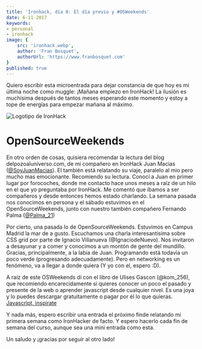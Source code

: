 ```yaml
---
title: 'Ironhack, día 0: El día previo y #OSWeekends'
date: 6-11-2017
keywords: 
- personal
- ironhack
image: {
	src: 'ironhack.webp',
	author: 'Fran Bosquet',
	authorUrl: 'https://www.franbosquet.com'
}
published: true
---
```


Quiero escribir esta microentrada para dejar constancia de que hoy es mi última noche como muggle: ¡Mañana empiezo en IronHack! La ilusión es muchísima después de tantos meses esperando este momento y estoy a tope de energías para empezar mañana al máximo.

![Logotipo de IronHack](/images/ironhack.webp)

# OpenSourceWeekends

En otro orden de cosas, quisiera recomendar la lectura del blog delpozoaluniverso.com, de mi compañero en IronHack Juan Macias ([@SoyJuanMacias](https://twitter.com/SoyJuanMacias)). El también está relatando su viaje, paralelo al mio pero mucho mas emocionante. Recomiendo su lectura. Conocí a Juan en primer lugar por forocoches, donde me contacto hace unos meses a raíz de un hilo en el que yo preguntaba por IronHack. Me comentó que íbamos a ser compañeros y desde entonces hemos estado charlando. La semana pasada nos conocimos en persona y el sábado estuvimos en el OpenSourceWeekends, junto con nuestro también compañero Fernando Palma ([@Palma_21](https://twitter.com/Palma_21))

Por cierto, una pasada lo de OpenSourceWeekends. Estuvimos en Campus Madrid la mar de a gusto. Escuchamos una charla interesantisima sobre CSS grid por parte de Ignacio Villanueva (@IgnaciodeNuevo). Nos invitaron a desayunar y a comer y conocimos a un montón de gente del mundillo. Gracias, principalmente, a la labia de Juan. Programando está todavía un poco verde (progresando adecuadamente). Pero en networking es un fenómeno, va a llegar a donde quiera (Y yo con el, espero :D).

A raíz de este OSWeekends dí con el libro de Ulises Gascon (@kom_256), que recomiendo encarecidamente si quieres conocer un poco el pasado y presente de la web o aprender javascript desde cualquier nivel. Es una joya y lo puedes descargar gratuitamente o pagar por él lo que quieras. [Javascript, inspirate](https://leanpub.com/javascript-inspirate)

Y nada más, espero escribir una entrada el próximo finde relatando mi primera semana como IronHacker de facto. Y espero hacerlo cada fin de semana del curso, aunque sea una mini entrada como esta.

Un saludo y ¡gracias por seguir al otro lado!
